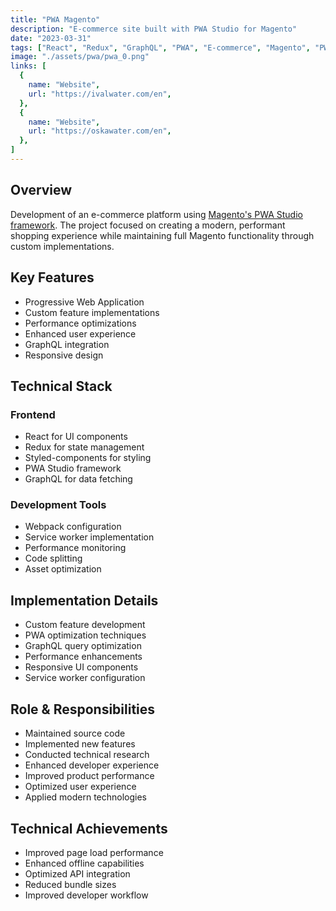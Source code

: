 ```yaml
---
title: "PWA Magento"
description: "E-commerce site built with PWA Studio for Magento"
date: "2023-03-31"
tags: ["React", "Redux", "GraphQL", "PWA", "E-commerce", "Magento", "PWA Studio"]
image: "./assets/pwa/pwa_0.png"
links: [
  {
    name: "Website",
    url: "https://ivalwater.com/en",
  },
  {
    name: "Website",
    url: "https://oskawater.com/en",
  },
]
---
```


## Overview

Development of an e-commerce platform using [Magento's PWA Studio framework](https://github.com/magento/pwa-studio). The project focused on creating a modern, performant shopping experience while maintaining full Magento functionality through custom implementations.

## Key Features

- Progressive Web Application
- Custom feature implementations
- Performance optimizations
- Enhanced user experience
- GraphQL integration
- Responsive design

## Technical Stack

### Frontend
- React for UI components
- Redux for state management
- Styled-components for styling
- PWA Studio framework
- GraphQL for data fetching

### Development Tools
- Webpack configuration
- Service worker implementation
- Performance monitoring
- Code splitting
- Asset optimization

## Implementation Details

- Custom feature development
- PWA optimization techniques
- GraphQL query optimization
- Performance enhancements
- Responsive UI components
- Service worker configuration

## Role & Responsibilities

- Maintained source code
- Implemented new features
- Conducted technical research
- Enhanced developer experience
- Improved product performance
- Optimized user experience
- Applied modern technologies

## Technical Achievements

- Improved page load performance
- Enhanced offline capabilities
- Optimized API integration
- Reduced bundle sizes
- Improved developer workflow
